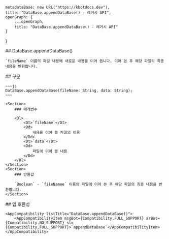 
    metadataBase: new URL("https://kbotdocs.dev"),
    title: "DataBase.appendDataBase() - 레거시 API",
    openGraph: {
        ...openGraph,
        title: "DataBase.appendDataBase() - 레거시 API"
    }
}

<Section>
    ## DataBase.appendDataBase()

    `fileName` 이름의 파일 내용에 새로운 내용을 이어 씁니다. 이어 쓴 후 해당 파일의 최종 내용을 반환합니다.
</Section>
<Section>
    ## 구문

    ~~~js
    DataBase.appendDataBase(fileName: String, data: String);
    ~~~

    <Section>
        ### 매개변수

        <Dl>
            <Dt>`fileName`</Dt>
            <Dd>
                내용을 이어 쓸 파일의 이름
            </Dd>
            <Dt>`data`</Dt>
            <Dd>
                파일에 이어 쓸 내용
            </Dd>
        </Dl>
    </Section>
    <Section>
        ### 반환값

        `Boolean` - `fileNamee` 이름의 파일에 이어 쓴 후 해당 파일의 최종 내용을 반환합니다.
    </Section>
</Section>
<Section>
    ## 앱 호환성

    <AppCompatibility listTitle="DataBase.appendDataBase()">
        <AppCompatibilityItem msgBot={Compatibility.FULL_SUPPORT} arBot={Compatibility.NO_SUPPORT} sl={Compatibility.FULL_SUPPORT}>`appendDataBase`</AppCompatibilityItem>
    </AppCompatibility>
</Section>